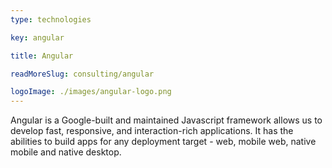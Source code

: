 ```yaml
---
type: technologies

key: angular

title: Angular

readMoreSlug: consulting/angular

logoImage: ./images/angular-logo.png
---
```


Angular is a Google-built and maintained Javascript framework allows us to develop fast, responsive, and interaction-rich applications. It has the abilities to build apps for any deployment target - web, mobile web, native mobile and native desktop.

